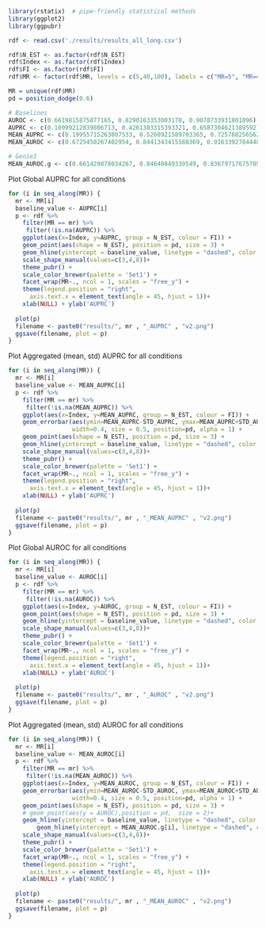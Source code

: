 ```r
library(rstatix)  # pipe-friendly statistical methods
library(ggplot2)
library(ggpubr)

rdf <- read.csv('./results/results_all_long.csv')

rdf$N_EST <- as.factor(rdf$N_EST)
rdf$Index <- as.factor(rdf$Index)
rdf$FI <- as.factor(rdf$FI)
rdf$MR <- factor(rdf$MR, levels = c(5,40,100), labels = c("MR=5", "MR=40", "MR=100"))

MR = unique(rdf$MR)
pd = position_dodge(0.6)

# Baselines
AUROC <- c(0.6619815875877165, 0.8290163353003178, 0.9078733931801096)
AUPRC <- c(0.10999212039806713, 0.4261383315393321, 0.6587304621389592)
MEAN_AUPRC <- c(0.19955715263807533, 0.5260921589703365, 0.7257882565622619)
MEAN_AUROC <- c(0.6725450267402954, 0.8441343415588369, 0.916339278444858)

# Genie3
MEAN_AUROC.g <- c(0.661429878034267, 0.84640849339549, 0.836797176757893)
```

Plot Global AUPRC for all conditions
```r
for (i in seq_along(MR)) {
  mr <- MR[i]
  baseline_value <- AUPRC[i]
  p <- rdf %>%
    filter(MR == mr) %>%
     filter(!is.na(AUPRC)) %>%
    ggplot(aes(x=Index, y=AUPRC, group = N_EST, colour = FI)) + 
    geom_point(aes(shape = N_EST), position = pd, size = 3) +
    geom_hline(yintercept = baseline_value, linetype = "dashed", color = "black", alpha = 0.5) + 
    scale_shape_manual(values=c(3,4,8))+
    theme_pubr() + 
    scale_color_brewer(palette = 'Set1') +
    facet_wrap(MR~., ncol = 1, scales = "free_y") +
    theme(legend.position = "right",
      axis.text.x = element_text(angle = 45, hjust = 1))+
    xlab(NULL) + ylab('AUPRC')
    
  plot(p)
  filename <- paste0("results/", mr , "_AUPRC" , "v2.png")
  ggsave(filename, plot = p)
}
```

Plot Aggregated (mean, std) AUPRC for all conditions

```r
for (i in seq_along(MR)) {
  mr <- MR[i]
  baseline_value <- MEAN_AUPRC[i]
  p <- rdf %>%
    filter(MR == mr) %>%
     filter(!is.na(MEAN_AUPRC)) %>%
    ggplot(aes(x=Index, y=MEAN_AUPRC, group = N_EST, colour = FI)) + 
    geom_errorbar(aes(ymin=MEAN_AUPRC-STD_AUPRC, ymax=MEAN_AUPRC+STD_AUPRC), 
                  width=0.4, size = 0.5, position=pd, alpha = 1) +
    geom_point(aes(shape = N_EST), position = pd, size = 3) +
    geom_hline(yintercept = baseline_value, linetype = "dashed", color = "black", alpha = 0.5) +
    scale_shape_manual(values=c(3,4,8))+
    theme_pubr() + 
    scale_color_brewer(palette = 'Set1') +
    facet_wrap(MR~., ncol = 1, scales = "free_y") +
    theme(legend.position = "right",
      axis.text.x = element_text(angle = 45, hjust = 1))+
    xlab(NULL) + ylab('AUPRC')
    
  plot(p)
  filename <- paste0("results/", mr , "_MEAN_AUPRC" , "v2.png")
  ggsave(filename, plot = p)
}
```


Plot Global AUROC for all conditions

```r
for (i in seq_along(MR)) {
  mr <- MR[i]
  baseline_value <- AUROC[i]
  p <- rdf %>%
    filter(MR == mr) %>%
     filter(!is.na(AUROC)) %>%
    ggplot(aes(x=Index, y=AUROC, group = N_EST, colour = FI)) + 
    geom_point(aes(shape = N_EST), position = pd, size = 3) +
    geom_hline(yintercept = baseline_value, linetype = "dashed", color = "black", alpha = 0.5) + 
    scale_shape_manual(values=c(3,4,8))+
    theme_pubr() + 
    scale_color_brewer(palette = 'Set1') +
    facet_wrap(MR~., ncol = 1, scales = "free_y") +
    theme(legend.position = "right",
      axis.text.x = element_text(angle = 45, hjust = 1))+
    xlab(NULL) + ylab('AUROC')
    
  plot(p)
  filename <- paste0("results/", mr , "_AUROC" , "v2.png")
  ggsave(filename, plot = p)
}
```


Plot Aggregated (mean, std) AUROC for all conditions

```r
for (i in seq_along(MR)) {
  mr <- MR[i]
  baseline_value <- MEAN_AUROC[i]
  p <- rdf %>%
    filter(MR == mr) %>%
     filter(!is.na(MEAN_AUROC)) %>%
    ggplot(aes(x=Index, y=MEAN_AUROC, group = N_EST, colour = FI)) + 
    geom_errorbar(aes(ymin=MEAN_AUROC-STD_AUROC, ymax=MEAN_AUROC+STD_AUROC), 
                  width=0.4, size = 0.5, position=pd, alpha = 1) +
    geom_point(aes(shape = N_EST), position = pd, size = 3) +
    # geom_point(aes(y = AUROC),position = pd,  size = 2)+
    geom_hline(yintercept = baseline_value, linetype = "dashed", color = "black", alpha = 0.5) + 
        geom_hline(yintercept = MEAN_AUROC.g[i], linetype = "dashed", color = "green", alpha = 0.5) + 
    scale_shape_manual(values=c(3,4,8))+
    theme_pubr() + 
    scale_color_brewer(palette = 'Set1') +
    facet_wrap(MR~., ncol = 1, scales = "free_y") +
    theme(legend.position = "right",
      axis.text.x = element_text(angle = 45, hjust = 1))+
    xlab(NULL) + ylab('AUROC')
    
  plot(p)
  filename <- paste0("results/", mr , "_MEAN_AUROC" , "v2.png")
  ggsave(filename, plot = p)
}
```



